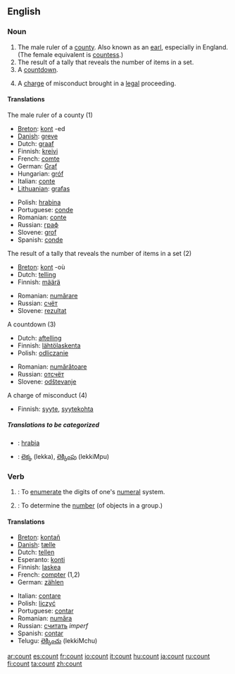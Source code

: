 ==English==

===Noun===
{{en-noun-reg}}

# The male ruler of a [[county]].  Also known as an [[earl]], especially in England.  (The female equivalent is [[countess]].)
# The result of a tally that reveals the number of items in a set.
# A [[countdown]].
# {{law}} A [[charge]] of misconduct brought in a [[legal]] proceeding.

====Translations====
;The male ruler of a county (1)
{{top}}
*[[Breton]]: [[kont]] {{m}} -ed {{p}}
*[[w:Danish language|Danish]]: [[greve]] {{c}}
*Dutch: [[graaf]] {{m}}
*Finnish: [[kreivi]]
*French: [[comte]] {{m}}
*German: [[Graf]] {{m}}
*Hungarian: [[gróf]]
*Italian: [[conte]]
*[[Lithuanian]]: [[grafas]] {{m}}
{{mid}}
*Polish: [[hrabina]] {{f}}
*Portuguese: [[conde]] {{m}}
*Romanian: [[conte]] {{m}}
*Russian: [[граф]]
*Slovene: [[grof]] {{m}}
*Spanish: [[conde]] {{m}}
{{bottom}}

;The result of a tally that reveals the number of items in a set (2)
{{top}}
*[[Breton]]: [[kont]] {{f}} -où {{p}}
*Dutch: [[telling]] {{f}}
*Finnish: [[määrä]]
{{mid}}
*Romanian: [[numărare]] {{f}}
*Russian: [[счёт]]
*Slovene: [[rezultat]] {{m}}
{{bottom}}

;A countdown (3)
{{top}}
*Dutch: [[aftelling]] {{f}}
*Finnish: [[lähtölaskenta]]
*Polish: [[odliczanie]] {{n}}
{{mid}}
*Romanian: [[numărătoare]] {{f}}
*Russian: [[отсчёт]]
*Slovene: [[odštevanje]] {{n}}
{{bottom}}

;A charge of misconduct (4)
{{top}}
*Finnish: [[syyte]], [[syytekohta]]
{{bottom}}

=====Translations to be categorized=====
{{checktrans}}
{{top}}
*{{ttbc|Polish}}: [[hrabia]] {{m}}
{{mid}}
*{{ttbc|Telugu}}: [[లెక్క]] (lekka), [[లెక్కింపు]] (lekkiMpu)
{{bottom}}

===Verb===
{{en-verb}}

# {{intransitive}}: To [[enumerate]] the digits of one's [[numeral]] system.
# {{transitive}}: To determine the [[number]] (of objects in a group.)

====Translations====
{{top}}
*[[Breton]]: [[kontañ]]
*[[w:Danish language|Danish]]: [[tælle]]
*Dutch: [[tellen]]
*Esperanto: [[konti]]
*Finnish: [[laskea]]
*French: [[compter]] (1,2)
*German: [[zählen]]
{{mid}}
*Italian: [[contare]]
*Polish: [[liczyć]]
*Portuguese: [[contar]]
*Romanian: [[număra]]
*Russian: [[считать]] ''imperf''
*Spanish: [[contar]]
*Telugu: [[లెక్కించు]] (lekkiMchu)
{{bottom}}

[[ar:count]]
[[es:count]]
[[fr:count]]
[[io:count]]
[[it:count]]
[[hu:count]]
[[ja:count]]
[[ru:count]]
[[fi:count]]
[[ta:count]]
[[zh:count]]